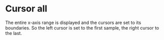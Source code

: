 # Cursor all

The entire x-axis range is displayed and the cursors are set to its boundaries. So the left cursor is set to the first sample, the right cursor to the last.
